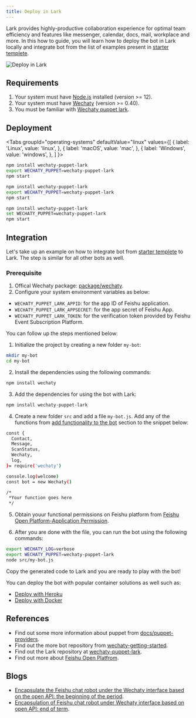 ```yaml
---
title: Deploy in Lark
---
```


Lark provides highly-productive collaboration experience for optimal team efficiency and features like messenger, calendar, docs, mail, workplace and more. In this how to guide, you will learn how to deploy the bot in Lark locally and integrate bot from the list of examples present in [starter templete](https://github.com/wechaty/wechaty-getting-started).

![Deploy in Lark](../../static/img/docs/howto/IM_platform/deploy-lark.webp)

## Requirements

1. Your system must have [Node.js](https://nodejs.org/en/download/package-manager/) installed (version >= 12).
2. Your system must have [Wechaty](https://github.com/wechaty/wechaty) (version >= 0.40).
3. You must be familiar with [Wechaty puppet lark](https://www.npmjs.com/package/wechaty-puppet-lark).

## Deployment

<!-- MDX import -->

<Tabs
  groupId="operating-systems"
  defaultValue="linux"
  values={[
    { label: 'Linux',   value: 'linux', },
    { label: 'macOS',   value: 'mac', },
    { label: 'Windows', value: 'windows', },
  ]
}>

<TabItem value="linux">

```sh
npm install wechaty-puppet-lark
export WECHATY_PUPPET=wechaty-puppet-lark
npm start
```

</TabItem>
<TabItem value="mac">

```sh
npm install wechaty-puppet-lark
export WECHATY_PUPPET=wechaty-puppet-lark
npm start
```

</TabItem>
<TabItem value="windows">

```sh
npm install wechaty-puppet-lark
set WECHATY_PUPPET=wechaty-puppet-lark
npm start
```

</TabItem>
</Tabs>

## Integration

Let's take up an example on how to integrate bot from [starter templete](https://github.com/wechaty/wechaty-getting-started) to Lark. The step is similar for all other bots as well.

### Prerequisite

1. Offical Wechaty package: [package/wechaty](https://www.npmjs.com/package/wechaty).
2. Configure your system environment variables as below:

* `WECHATY_PUPPET_LARK_APPID`: for the app ID of Feishu application.
* `WECHATY_PUPPET_LARK_APPSECRET`: for the app secret of Feishu App.
* `WECHATY_PUPPET_LARK_TOKEN`: for the verification token provided by Feishu Event Subscription Platform.

You can follow up the steps mentioned below:

1. Initialize the project by creating a new folder `my-bot`:

```bash
mkdir my-bot
cd my-bot
```

2. Install the dependencies using the following commands:

```bash
npm install wechaty
```

3. Add the dependencies for using the bot with Lark:

```bash
npm install wechaty-puppet-lark
```

4. Create a new folder `src` and add a file `my-bot.js`. Add any of the functions from <a href="#"> add functionality to the bot</a> section to the snippet below:

```bash
const {
  Contact,
  Message,
  ScanStatus,
  Wechaty,
  log,
}= require('wechaty')

console.log(welcome)
const bot = new Wechaty()

/*
 *Your function goes here
 */
```

5. Obtain youur functional permissions on Feishu platform from [Feishu Open Platform-Application Permission](https://open.feishu.cn/document/ukTMukTMukTM/uQjN3QjL0YzN04CN2cDN).

6. After you are done with the file, you can run the bot using the following commands:

```bash
export WECHATY_LOG=verbose
export WECHATY_PUPPET=wechaty-puppet-lark
node src/my-bot.js
```

Copy the generated code to Lark and you are ready to play with the bot!

You can deploy the bot with popular container solutions as well such as:

* [Deploy with Heroku](#a)
* [Deploy with Docker](#b)

## References

* Find out some more information about puppet from [docs/puppet-providers](https://wechaty.js.org/docs/puppet-providers/).
* Find out the more bot repository from [wechaty-getting-started](https://github.com/wechaty/wechaty-getting-started).
* Find out the Lark repository at [wechaty-puppet-lark](https://github.com/wechaty/wechaty-puppet-lark).
* Find out more about [Feishu Open Platfrom](https://open.feishu.cn/document/ukTMukTMukTM/uUTNz4SN1MjL1UzM).

## Blogs

* [Encapsulate the Feishu chat robot under the Wechaty interface based on the open API: the beginning of the period](https://wechaty.js.org/2020/07/29/wechaty-puppet-lark-plan-blog/).
* [Encapsulation of Feishu chat robot under Wechaty interface based on open API: end of term](https://wechaty.js.org/2020/09/30/wechaty-puppet-lark-final-blog/).
